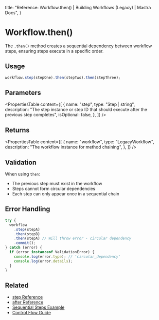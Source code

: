   title: "Reference: Workflow.then() | Building Workflows (Legacy) | Mastra Docs",
}

# Workflow.then()

The `.then()` method creates a sequential dependency between workflow steps, ensuring steps execute in a specific order.

## Usage

```typescript
workflow.step(stepOne).then(stepTwo).then(stepThree);
```

## Parameters

<PropertiesTable
  content={[
    {
      name: "step",
      type: "Step | string",
      description:
        "The step instance or step ID that should execute after the previous step completes",
      isOptional: false,
    },
  ]}
/>

## Returns

<PropertiesTable
  content={[
    {
      name: "workflow",
      type: "LegacyWorkflow",
      description: "The workflow instance for method chaining",
    },
  ]}
/>

## Validation

When using `then`:

- The previous step must exist in the workflow
- Steps cannot form circular dependencies
- Each step can only appear once in a sequential chain

## Error Handling

```typescript
try {
  workflow
    .step(stepA)
    .then(stepB)
    .then(stepA) // Will throw error - circular dependency
    .commit();
} catch (error) {
  if (error instanceof ValidationError) {
    console.log(error.type); // 'circular_dependency'
    console.log(error.details);
  }
}
```

## Related

- [step Reference](./step-class.mdx)
- [after Reference](./after.mdx)
- [Sequential Steps Example](../../examples/workflows_legacy/sequential-steps.mdx)
- [Control Flow Guide](../../docs/workflows-legacy/control-flow.mdx)